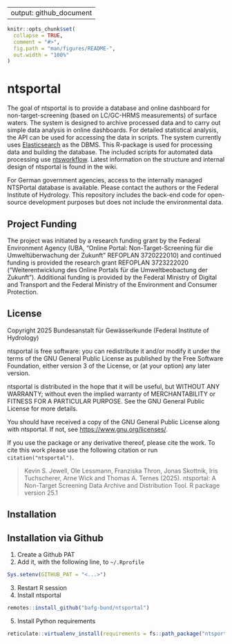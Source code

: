 
---
output: github_document
---

<!-- README.md is generated from README.Rmd. Please edit README.Rmd -->

```r
knitr::opts_chunk$set(
  collapse = TRUE,
  comment = "#>",
  fig.path = "man/figures/README-",
  out.width = "100%"
)
```

# ntsportal


The goal of ntsportal is to provide a database and online dashboard for non-target-screening (based on LC/GC-HRMS measurements) of surface waters. The system is designed to archive processed data and to carry out simple data analysis in online dashboards. For detailed statistical analysis, the API can be used for accessing the data in scripts. The system currently uses [Elasticsearch](https://www.elastic.co/guide/en/elasticsearch/reference/current/index.html) as the DBMS. This R-package is used for processing data and building the database. The included scripts for automated data processing use [ntsworkflow](https://github.com/bafg-bund/ntsworkflow). Latest information on the structure and internal design of ntsportal is found in the wiki.

For German government agencies, access to the internally managed NTSPortal database is available. Please contact the authors or the Federal Institute of Hydrology. This repository includes the back-end code for open-source development purposes but does not include the environmental data.

## Project Funding

The project was initiated by a research funding grant by the Federal Environment Agency (UBA, "Online Portal: Non-Target-Screening für die Umweltüberwachung der Zukunft" REFOPLAN 3720222010) and continued funding is provided the research grant REFOPLAN 3723222020 ("Weiterentwicklung des Online Portals für die Umweltbeobactung der Zukunft"). Additional funding is provided by the Federal Ministry of Digital and Transport and the Federal Ministry of the Environment and Consumer Protection.

## License

Copyright 2025 Bundesanstalt für Gewässerkunde (Federal Institute of Hydrology)

ntsportal is free software: you can redistribute it and/or modify it under the 
terms of the GNU General Public License as published by the Free Software 
Foundation, either version 3 of the License, or (at your option) any 
later version.

ntsportal is distributed in the hope that it will be useful, but WITHOUT ANY 
WARRANTY; without even the implied warranty of MERCHANTABILITY or FITNESS 
FOR A PARTICULAR PURPOSE. See the GNU General Public License for more details.

You should have received a copy of the GNU General Public License along 
with ntsportal. If not, see <https://www.gnu.org/licenses/>.

If you use the package or any derivative thereof, please cite the work.
To cite this work please use the following citation or run `citation("ntsportal")`.

> Kevin S. Jewell, Ole Lessmann, Franziska Thron, Jonas Skottnik, Iris Tuchscherer, Arne Wick and Thomas A. Ternes (2025). 
> ntsportal: A Non-Target Screening Data Archive and Distribution Tool. R package version 25.1

## Installation

## Installation via Github

1) Create a Github PAT
2) Add it, with the following line, to `~/.Rprofile`

```r
Sys.setenv(GITHUB_PAT = "<...>")
```
3) Restart R session
4) Install ntsportal

```r
remotes::install_github("bafg-bund/ntsportal")
```

5) Install Python requirements

```r
reticulate::virtualenv_install(requirements = fs::path_package("ntsportal", "pythonElasticComm", "requirements.txt"))
```



